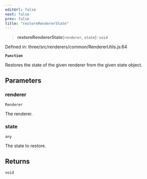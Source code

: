 ```yaml
---
editUrl: false
next: false
prev: false
title: "restoreRendererState"
---
```


> **restoreRendererState**(`renderer`, `state`): `void`

Defined in: three/src/renderers/common/RendererUtils.js:64

**`Function`**

Restores the state of the given renderer from the given state object.

## Parameters

### renderer

`Renderer`

The renderer.

### state

`any`

The state to restore.

## Returns

`void`
